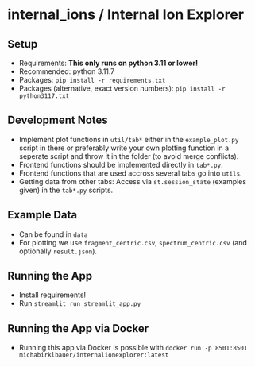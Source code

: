 # internal_ions / Internal Ion Explorer

## Setup

- Requirements: **This only runs on python 3.11 or lower!**
- Recommended: python 3.11.7
- Packages: `pip install -r requirements.txt`
- Packages (alternative, exact version numbers): `pip install -r python3117.txt`

## Development Notes

- Implement plot functions in `util/tab*` either in the `example_plot.py` script in there or preferably write your
  own plotting function in a seperate script and throw it in the folder (to avoid merge conflicts).
- Frontend functions should be implemented directly in `tab*.py`.
- Frontend functions that are used accross several tabs go into `utils`.
- Getting data from other tabs: Access via `st.session_state` (examples given) in the `tab*.py` scripts.

## Example Data

- Can be found in `data`
- For plotting we use `fragment_centric.csv`, `spectrum_centric.csv` (and optionally `result.json`).

## Running the App

- Install requirements!
- Run `streamlit run streamlit_app.py`

## Running the App via Docker

- Running this app via Docker is possible with `docker run -p 8501:8501 michabirklbauer/internalionexplorer:latest`
